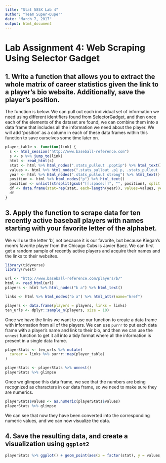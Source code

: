 ```yaml
---
title: "Stat 585X Lab 4"
author: "Team Super-Duper"
date: "March 7, 2017"
output: html_document
---
```

# Lab Assignment 4: Web Scraping Using Selector Gadget  

## 1. Write a function that allows you to extract the whole matrix of career statistics given the link to a player's bio website. Additionally, save the player's position.  


The function is below. We can pull out each individual set of information we need using different identifiers found from SelectorGadget, and then once each of the elements of the dataset are found, we can combine them into a data frame that includes all the information we need about the player. We will add 'position' as a column in each of these data frames within this function to save ourselves some time later on.  

```r
player_table <- function(link) {
  s <- html_session("http://www.baseball-reference.com")
  s <- s %>% jump_to(link)
  html <- read_html(s)
  stat <- html %>% html_nodes(".stats_pullout .poptip") %>% html_text() 
  values <- html %>% html_nodes(".stats_pullout .p1 p, .stats_pullout .p2 p, .stats_pullout .p3 p") %>% html_text()
  year <- html %>% html_nodes(".stats_pullout strong") %>% html_text()
  position <- html %>% html_nodes("p") %>% html_text()
  position <- unlist(strsplit(gsub("[[:space:]]", "", position), split = "[:]"))[2]
  df <- data.frame(stat=rep(stat, each=length(year)), values=values, year = rep(year, length(values)), position = position)
  df
}

```

## 3. Apply the function to scrape data for ten recently active baseball players with names starting with your favorite letter of the alphabet.  

We will use the letter 'b', not because it is our favorite, but because Kiegan's mom's favorite player from the Chicago Cubs is Javier Baez.  We can first get a random sample of recently active players and acquire their names and the links to their websites.  

```r
library(tidyverse)
library(rvest)

url <- "http://www.baseball-reference.com/players/b/"
html <- read_html(url)
players <- html %>% html_nodes("b a") %>% html_text()

links <- html %>% html_nodes("b a") %>% html_attr(name="href")

players <- data.frame(players = players, links = links)
ten_urls <- dplyr::sample_n(players, size = 10)

```


Once we have the links we want to use our function to create a data frame with information from all of the players. We can use `purrr` to put each data frame with a player's name and link to their bio, and then we can use the `unnest` function to get it all into a tidy format where all the information is present in a single data frame.  

```r
playerStats <- ten_urls %>% mutate(
  career = links %>% purrr::map(player_table)
) 

playerStats <- playerStats %>% unnest()
playerStats %>% glimpse
```

Once we glimpse this data frame, we see that the numbers are being recognized as characters in our data frame, so we need to make sure they are numerics.  

```r
playerStats$values <- as.numeric(playerStats$values)
playerStats %>% glimpse
```
We can see that now they have been converted into the corresponding numeric values, and we can now visualize the data.  

## 4. Save the resulting data, and create a visualization using `ggplot2`  

```r

playerStats %>% ggplot() + geom_point(aes(x = factor(stat), y = values, color = factor(position))) + theme(axis.text.x = element_text(angle=60))
```

